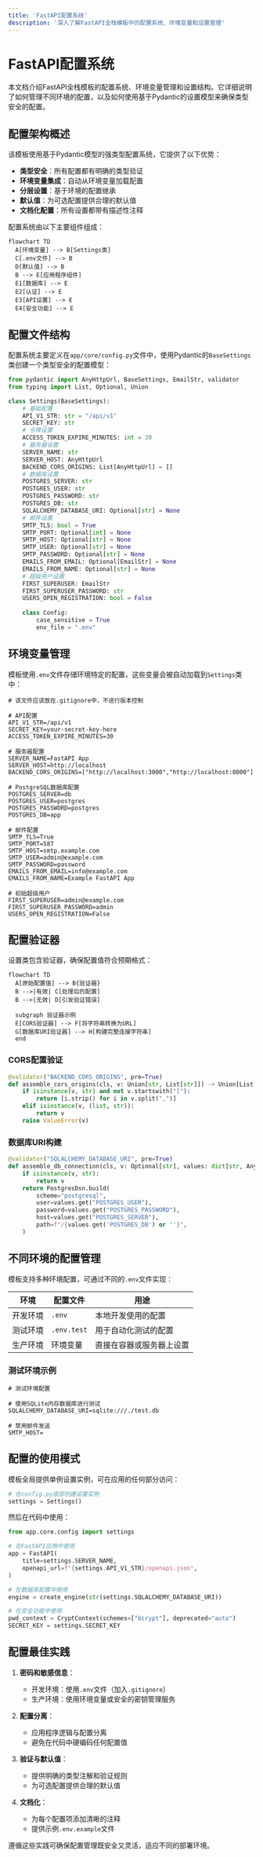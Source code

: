 ```yaml
---
title: 'FastAPI配置系统'
description: '深入了解FastAPI全栈模板中的配置系统、环境变量和设置管理'
---
```


# FastAPI配置系统

本文档介绍FastAPI全栈模板的配置系统、环境变量管理和设置结构。它详细说明了如何管理不同环境的配置，以及如何使用基于Pydantic的设置模型来确保类型安全的配置。

## 配置架构概述

该模板使用基于Pydantic模型的强类型配置系统，它提供了以下优势：

* **类型安全**：所有配置都有明确的类型验证
* **环境变量集成**：自动从环境变量加载配置
* **分层设置**：基于环境的配置继承
* **默认值**：为可选配置提供合理的默认值
* **文档化配置**：所有设置都带有描述性注释

配置系统由以下主要组件组成：

```mermaid
flowchart TD
  A[环境变量] --> B[Settings类]
  C[.env文件] --> B
  D[默认值] --> B
  B --> E[应用程序组件]
  E1[数据库] --> E
  E2[认证] --> E
  E3[API设置] --> E
  E4[安全功能] --> E
```

## 配置文件结构

配置系统主要定义在`app/core/config.py`文件中，使用Pydantic的`BaseSettings`类创建一个类型安全的配置模型：

```python
from pydantic import AnyHttpUrl, BaseSettings, EmailStr, validator
from typing import List, Optional, Union

class Settings(BaseSettings):
    # 基础配置
    API_V1_STR: str = "/api/v1"
    SECRET_KEY: str
    # 令牌设置
    ACCESS_TOKEN_EXPIRE_MINUTES: int = 30
    # 服务器设置
    SERVER_NAME: str
    SERVER_HOST: AnyHttpUrl
    BACKEND_CORS_ORIGINS: List[AnyHttpUrl] = []
    # 数据库设置
    POSTGRES_SERVER: str
    POSTGRES_USER: str
    POSTGRES_PASSWORD: str
    POSTGRES_DB: str
    SQLALCHEMY_DATABASE_URI: Optional[str] = None
    # 邮件设置  
    SMTP_TLS: bool = True
    SMTP_PORT: Optional[int] = None
    SMTP_HOST: Optional[str] = None
    SMTP_USER: Optional[str] = None
    SMTP_PASSWORD: Optional[str] = None
    EMAILS_FROM_EMAIL: Optional[EmailStr] = None
    EMAILS_FROM_NAME: Optional[str] = None
    # 超级用户设置
    FIRST_SUPERUSER: EmailStr
    FIRST_SUPERUSER_PASSWORD: str
    USERS_OPEN_REGISTRATION: bool = False
    
    class Config:
        case_sensitive = True
        env_file = ".env"
```

## 环境变量管理

模板使用`.env`文件存储环境特定的配置，这些变量会被自动加载到`Settings`类中：

```
# 该文件应该放在.gitignore中，不进行版本控制

# API配置
API_V1_STR=/api/v1
SECRET_KEY=your-secret-key-here
ACCESS_TOKEN_EXPIRE_MINUTES=30

# 服务器配置
SERVER_NAME=FastAPI App
SERVER_HOST=http://localhost
BACKEND_CORS_ORIGINS=["http://localhost:3000","http://localhost:8000"]

# PostgreSQL数据库配置
POSTGRES_SERVER=db
POSTGRES_USER=postgres
POSTGRES_PASSWORD=postgres
POSTGRES_DB=app

# 邮件配置
SMTP_TLS=True
SMTP_PORT=587
SMTP_HOST=smtp.example.com
SMTP_USER=admin@example.com
SMTP_PASSWORD=password
EMAILS_FROM_EMAIL=info@example.com
EMAILS_FROM_NAME=Example FastAPI App

# 初始超级用户
FIRST_SUPERUSER=admin@example.com
FIRST_SUPERUSER_PASSWORD=admin
USERS_OPEN_REGISTRATION=False
```

## 配置验证器

设置类包含验证器，确保配置值符合预期格式：

```mermaid
flowchart TD
  A[原始配置值] --> B{验证器}
  B -->|有效| C[处理后的配置]
  B -->|无效| D[引发验证错误]
  
  subgraph 验证器示例
  E[CORS验证器] --> F[将字符串转换为URL]
  G[数据库URI验证器] --> H[构建完整连接字符串]
  end
```

### CORS配置验证

```python
@validator("BACKEND_CORS_ORIGINS", pre=True)
def assemble_cors_origins(cls, v: Union[str, List[str]]) -> Union[List[str], str]:
    if isinstance(v, str) and not v.startswith("["):
        return [i.strip() for i in v.split(",")]
    elif isinstance(v, (list, str)):
        return v
    raise ValueError(v)
```

### 数据库URI构建

```python
@validator("SQLALCHEMY_DATABASE_URI", pre=True)
def assemble_db_connection(cls, v: Optional[str], values: dict[str, Any]) -> Any:
    if isinstance(v, str):
        return v
    return PostgresDsn.build(
        scheme="postgresql",
        user=values.get("POSTGRES_USER"),
        password=values.get("POSTGRES_PASSWORD"),
        host=values.get("POSTGRES_SERVER"),
        path=f"/{values.get('POSTGRES_DB') or ''}",
    )
```

## 不同环境的配置管理

模板支持多种环境配置，可通过不同的`.env`文件实现：

| 环境 | 配置文件 | 用途 |
| --- | --- | --- |
| 开发环境 | `.env` | 本地开发使用的配置 |
| 测试环境 | `.env.test` | 用于自动化测试的配置 |
| 生产环境 | 环境变量 | 直接在容器或服务器上设置 |

### 测试环境示例

```
# 测试环境配置

# 使用SQLite内存数据库进行测试
SQLALCHEMY_DATABASE_URI=sqlite:///./test.db

# 禁用邮件发送
SMTP_HOST=
```

## 配置的使用模式

模板全局提供单例设置实例，可在应用的任何部分访问：

```python
# 在config.py底部创建设置实例
settings = Settings()
```

然后在代码中使用：

```python
from app.core.config import settings

# 在FastAPI应用中使用
app = FastAPI(
    title=settings.SERVER_NAME,
    openapi_url=f"{settings.API_V1_STR}/openapi.json",
)

# 在数据库配置中使用
engine = create_engine(str(settings.SQLALCHEMY_DATABASE_URI))

# 在安全功能中使用
pwd_context = CryptContext(schemes=["bcrypt"], deprecated="auto")
SECRET_KEY = settings.SECRET_KEY
```

## 配置最佳实践

1. **密码和敏感信息**：
   - 开发环境：使用`.env`文件（加入`.gitignore`）
   - 生产环境：使用环境变量或安全的密钥管理服务

2. **配置分离**：
   - 应用程序逻辑与配置分离
   - 避免在代码中硬编码任何配置值

3. **验证与默认值**：
   - 提供明确的类型注解和验证规则
   - 为可选配置提供合理的默认值

4. **文档化**：
   - 为每个配置项添加清晰的注释
   - 提供示例`.env.example`文件

遵循这些实践可确保配置管理既安全又灵活，适应不同的部署环境。
